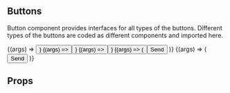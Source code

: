 
<Meta title="Components/Button" />

## Buttons

Button component provides interfaces for all types of the buttons. Different types of the
buttons are coded as different components and imported here.

<Canvas>
  <Story
    name="Default"
    args={{ label: "New Button", size: "small" }}
    argTypes={{
      size: { options: ["small", "big"], control: { type: "select" } },
    }}
  >
    {(args) => <Button {...args} />}
  </Story>
  <Story name="Small" args={{ label: "New Button" }} parameters={{ design: { disable: true } }}>
    {(args) => <Button {...args} size="small" />}
  </Story>
  <Story name="Big" args={{ label: "New Button" }} parameters={{ design: { disable: true } }}>
    {(args) => <Button {...args} size="big" />}
  </Story>
  <Story
    name="With Icon"
    args={{ size: "small" }}
    argTypes={{
      size: { options: ["small", "big"], control: { type: "select" } },
    }}
    parameters={{ design: { disable: true } }}
  >
    {(args) => (
      <Button {...args}>
        Send
        <ChevronRight size={24} className="ml-5" />
      </Button>
    )}
  </Story>
  <Story
    name="As Link"
    args={{ label: "New Button", href: "https://www.varya.me" }}
    argTypes={{
      size: { options: ["small", "big"], control: { type: "select" } },
    }}
    parameters={{ design: { disable: true } }}
  >
    {(args) => (
      <Button {...args}>
        Send
        <ChevronRight size={24} className="ml-5" />
      </Button>
    )}
  </Story>
</Canvas>

## Props

<ArgsTable of={Button} />
